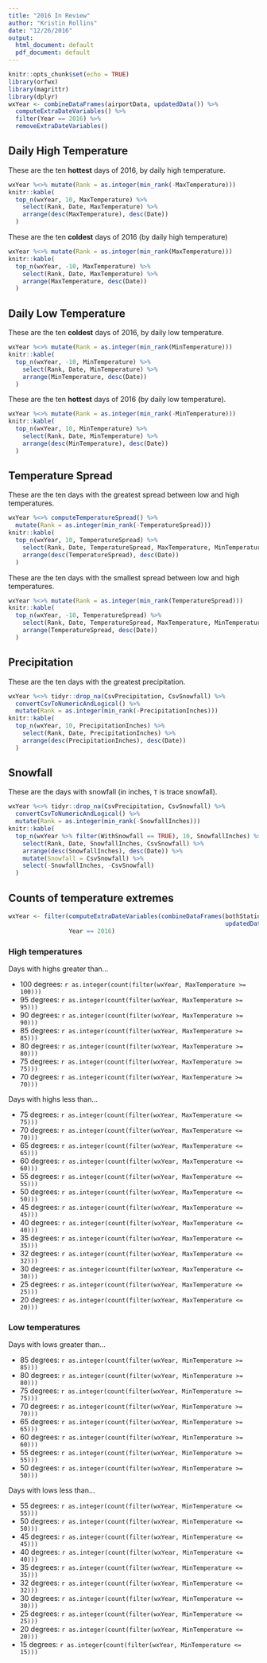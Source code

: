 ```yaml
---
title: "2016 In Review"
author: "Kristin Rollins"
date: "12/26/2016"
output:
  html_document: default
  pdf_document: default
---
```


```r
knitr::opts_chunk$set(echo = TRUE)
library(orfwx)
library(magrittr)
library(dplyr)
wxYear <- combineDataFrames(airportData, updatedData()) %>% 
  computeExtraDateVariables() %>% 
  filter(Year == 2016) %>%
  removeExtraDateVariables()
```

## Daily High Temperature

These are the ten **hottest** days of 2016, by daily high temperature.

```r
wxYear %<>% mutate(Rank = as.integer(min_rank(-MaxTemperature)))
knitr::kable(
  top_n(wxYear, 10, MaxTemperature) %>%
    select(Rank, Date, MaxTemperature) %>%
    arrange(desc(MaxTemperature), desc(Date))
  )
```

These are the ten **coldest** days of 2016 (by daily high temperature)

```r
wxYear %<>% mutate(Rank = as.integer(min_rank(MaxTemperature)))
knitr::kable(
  top_n(wxYear, -10, MaxTemperature) %>%
    select(Rank, Date, MaxTemperature) %>%
    arrange(MaxTemperature, desc(Date))
  )
```

## Daily Low Temperature

These are the ten **coldest** days of 2016, by daily low temperature.

```r
wxYear %<>% mutate(Rank = as.integer(min_rank(MinTemperature)))
knitr::kable(
  top_n(wxYear, -10, MinTemperature) %>%
    select(Rank, Date, MinTemperature) %>%
    arrange(MinTemperature, desc(Date))
  )
```

These are the ten **hottest** days of 2016 (by daily low temperature).

```r
wxYear %<>% mutate(Rank = as.integer(min_rank(-MinTemperature)))
knitr::kable(
  top_n(wxYear, 10, MinTemperature) %>%
    select(Rank, Date, MinTemperature) %>%
    arrange(desc(MinTemperature), desc(Date))
  )
```

## Temperature Spread

These are the ten days with the greatest spread between low and high temperatures.

```r
wxYear %<>% computeTemperatureSpread() %>% 
  mutate(Rank = as.integer(min_rank(-TemperatureSpread)))
knitr::kable(
  top_n(wxYear, 10, TemperatureSpread) %>%
    select(Rank, Date, TemperatureSpread, MaxTemperature, MinTemperature) %>%
    arrange(desc(TemperatureSpread), desc(Date))
  )
```

These are the ten days with the smallest spread between low and high temperatures.

```r
wxYear %<>% mutate(Rank = as.integer(min_rank(TemperatureSpread)))
knitr::kable(
  top_n(wxYear, -10, TemperatureSpread) %>%
    select(Rank, Date, TemperatureSpread, MaxTemperature, MinTemperature) %>%
    arrange(TemperatureSpread, desc(Date))
  )
```

## Precipitation

These are the ten days with the greatest precipitation.

```r
wxYear %<>% tidyr::drop_na(CsvPrecipitation, CsvSnowfall) %>%
  convertCsvToNumericAndLogical() %>%
  mutate(Rank = as.integer(min_rank(-PrecipitationInches)))
knitr::kable(
  top_n(wxYear, 10, PrecipitationInches) %>%
    select(Rank, Date, PrecipitationInches) %>%
    arrange(desc(PrecipitationInches), desc(Date))
  )
```

## Snowfall

These are the days with snowfall (in inches, `T` is trace snowfall).

```r
wxYear %<>% tidyr::drop_na(CsvPrecipitation, CsvSnowfall) %>%
  convertCsvToNumericAndLogical() %>%
  mutate(Rank = as.integer(min_rank(-SnowfallInches)))
knitr::kable(
  top_n(wxYear %>% filter(WithSnowfall == TRUE), 10, SnowfallInches) %>%
    select(Rank, Date, SnowfallInches, CsvSnowfall) %>%
    arrange(desc(SnowfallInches), desc(Date)) %>%
    mutate(Snowfall = CsvSnowfall) %>%
    select(-SnowfallInches, -CsvSnowfall)
  )
```

## Counts of temperature extremes
```r
wxYear <- filter(computeExtraDateVariables(combineDataFrames(bothStations, 
                                                             updatedData())), 
                 Year == 2016)
```

### High temperatures

Days with highs greater than...

* 100 degrees: `r as.integer(count(filter(wxYear, MaxTemperature >= 100)))`
* 95 degrees: `r as.integer(count(filter(wxYear, MaxTemperature >= 95)))`
* 90 degrees: `r as.integer(count(filter(wxYear, MaxTemperature >= 90)))`
* 85 degrees: `r as.integer(count(filter(wxYear, MaxTemperature >= 85)))`
* 80 degrees: `r as.integer(count(filter(wxYear, MaxTemperature >= 80)))`
* 75 degrees: `r as.integer(count(filter(wxYear, MaxTemperature >= 75)))`
* 70 degrees: `r as.integer(count(filter(wxYear, MaxTemperature >= 70)))`

Days with highs less than...

* 75 degrees: `r as.integer(count(filter(wxYear, MaxTemperature <= 75)))`
* 70 degrees: `r as.integer(count(filter(wxYear, MaxTemperature <= 70)))`
* 65 degrees: `r as.integer(count(filter(wxYear, MaxTemperature <= 65)))`
* 60 degrees: `r as.integer(count(filter(wxYear, MaxTemperature <= 60)))`
* 55 degrees: `r as.integer(count(filter(wxYear, MaxTemperature <= 55)))`
* 50 degrees: `r as.integer(count(filter(wxYear, MaxTemperature <= 50)))`
* 45 degrees: `r as.integer(count(filter(wxYear, MaxTemperature <= 45)))`
* 40 degrees: `r as.integer(count(filter(wxYear, MaxTemperature <= 40)))`
* 35 degrees: `r as.integer(count(filter(wxYear, MaxTemperature <= 35)))`
* 32 degrees: `r as.integer(count(filter(wxYear, MaxTemperature <= 32)))`
* 30 degrees: `r as.integer(count(filter(wxYear, MaxTemperature <= 30)))`
* 25 degrees: `r as.integer(count(filter(wxYear, MaxTemperature <= 25)))`
* 20 degrees: `r as.integer(count(filter(wxYear, MaxTemperature <= 20)))`

### Low temperatures

Days with lows greater than...

* 85 degrees: `r as.integer(count(filter(wxYear, MinTemperature >= 85)))`
* 80 degrees: `r as.integer(count(filter(wxYear, MinTemperature >= 80)))`
* 75 degrees: `r as.integer(count(filter(wxYear, MinTemperature >= 75)))`
* 70 degrees: `r as.integer(count(filter(wxYear, MinTemperature >= 70)))`
* 65 degrees: `r as.integer(count(filter(wxYear, MinTemperature >= 65)))`
* 60 degrees: `r as.integer(count(filter(wxYear, MinTemperature >= 60)))`
* 55 degrees: `r as.integer(count(filter(wxYear, MinTemperature >= 55)))`
* 50 degrees: `r as.integer(count(filter(wxYear, MinTemperature >= 50)))`

Days with lows less than...

* 55 degrees: `r as.integer(count(filter(wxYear, MinTemperature <= 55)))`
* 50 degrees: `r as.integer(count(filter(wxYear, MinTemperature <= 50)))`
* 45 degrees: `r as.integer(count(filter(wxYear, MinTemperature <= 45)))`
* 40 degrees: `r as.integer(count(filter(wxYear, MinTemperature <= 40)))`
* 35 degrees: `r as.integer(count(filter(wxYear, MinTemperature <= 35)))`
* 32 degrees: `r as.integer(count(filter(wxYear, MinTemperature <= 32)))`
* 30 degrees: `r as.integer(count(filter(wxYear, MinTemperature <= 30)))`
* 25 degrees: `r as.integer(count(filter(wxYear, MinTemperature <= 25)))`
* 20 degrees: `r as.integer(count(filter(wxYear, MinTemperature <= 20)))`
* 15 degrees: `r as.integer(count(filter(wxYear, MinTemperature <= 15)))`
